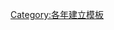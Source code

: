 <includeonly>{{Chronology category template/TEMPLATE
|year = {{{1|}}}{{{2|}}}
|portal1 = 年
|portal2 = 
|portal3 = 
|topic = 各國建立
|explanation = '''[[{{{1}}}{{{2}}}年]]'''在各國建立的組織、地點、獎項和比賽
|see_also = {{CCT/TABLE|{{{1|}}}{{{2|}}}|各國廢除|type=see_also}}
|cat_year1  = [[Category:{{YEAR|{{{1|}}}{{{2|}}}}}建立| ]]
|cat_year2  = [[Category:{{YEAR|{{{1|}}}{{{2|}}}}}各國| Est]]
|cat_year3  = [[Category:{{DECADE|{{{1|}}}{{{2|}}}}}各國建立|{{CCT/TABLE|{{{1|}}}{{{2|}}}|type=SORT}}]]
|cat_year4  = [[Category:各年各國建立|{{CCT/TABLE|{{{1|}}}{{{2|}}}|type=SORT}}]]
|cat_year5  = 
}}</includeonly><noinclude>
{{Documentation}}
[[Category:各年建立模板]]
</noinclude>
